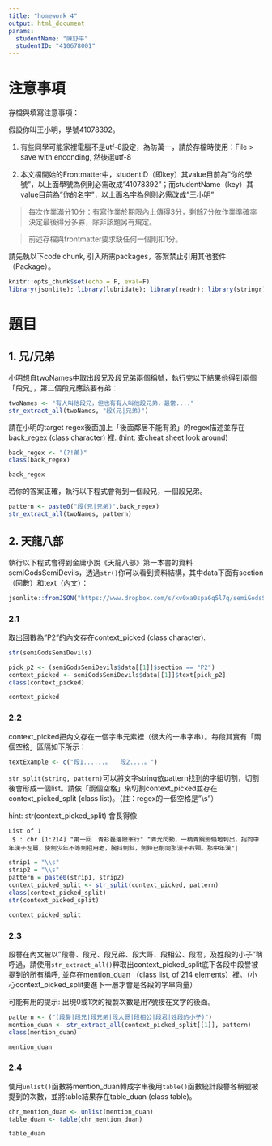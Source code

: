 ```yaml
---
title: "homework 4"
output: html_document
params:
  studentName: "陳舒平"
  studentID: "410678001"
---
```


# 注意事項

存檔與填寫注意事項：

假設你叫王小明，學號41078392。

  1. 有些同學可能家裡電腦不是utf-8設定，為防萬一，請於存檔時使用：File > save with enconding, 然後選utf-8

  2. 本文檔開始的Frontmatter中，studentID（即key）其value目前為"你的學號"，以上面學號為例則必需改成"41078392"；而studentName（key）其value目前為"你的名字"，以上面名字為例則必需改成"王小明"
  
> 每次作業滿分10分：有寫作業於期限內上傳得3分，剩餘7分依作業準確率決定最後得分多寡，除非該題另有規定。

> 前述存檔與frontmatter要求缺任何一個則扣1分。

請先執以下code chunk, 引入所需packages，答案禁止引用其他套件（Package）。
```r
knitr::opts_chunk$set(echo = F, eval=F)
library(jsonlite); library(lubridate); library(readr); library(stringr); 
```

# 題目

## 1. 兄/兄弟 
小明想自twoNames中取出段兄及段兄弟兩個稱號，執行完以下結果他得到兩個「段兄」，第二個段兄應該要有弟：
```r
twoNames <- "有人叫他段兄，但也有有人叫他段兄弟，最常...."
str_extract_all(twoNames, "段(兄|兄弟)")
```
請在小明的target regex後面加上「後面鄰居不能有弟」的regex描述並存在back_regex (class character) 裡. (hint: 查cheat sheet look around)
```r
back_regex <- "(?!弟)"
class(back_regex)

back_regex
```
若你的答案正確，執行以下程式會得到一個段兄，一個段兄弟。
```r
pattern <- paste0("段(兄|兄弟)",back_regex)
str_extract_all(twoNames, pattern)
```

## 2. 天龍八部
執行以下程式會得到金庸小說《天龍八部》第一本書的資料semiGodsSemiDevils，透過`str()`你可以看到資料結構，其中data下面有section（回數）和text（內文）：
```r
jsonlite::fromJSON("https://www.dropbox.com/s/kv0xa0spa6q5l7q/semiGodsSemiDevils.json?dl=1") -> semiGodsSemiDevils
```

### 2.1
取出回數為"P2"的內文存在context_picked (class character). 
```r
str(semiGodsSemiDevils)

pick_p2 <- (semiGodsSemiDevils$data[[1]]$section == "P2")
context_picked <- semiGodsSemiDevils$data[[1]]$text[pick_p2]
class(context_picked)

context_picked
```

### 2.2
context_picked把內文存在一個字串元素裡（很大的一串字串）。每段其實有「兩個空格」區隔如下所示：
```r
textExample <- c("段1......。　　段2....。")
```
`str_split(string, pattern)`可以將文字string依pattern找到的字組切割，切割後會形成一個list。請依「兩個空格」來切割context_picked並存在context_picked_split (class list)。（註：regex的一個空格是"\\s"）

hint: str(context_picked_split) 會長得像
```
List of 1
 $ : chr [1:214] "第一回　青衫磊落險峯行" "青光閃動，一柄青鋼劍倏地刺出，指向中年漢子左肩，使劍少年不等劍招用老，腕抖劍斜，劍鋒已削向那漢子右頸。那中年漢"| 
```

```r
strip1 = "\\s"
strip2 = "\\s"
pattern = paste0(strip1, strip2)
context_picked_split <- str_split(context_picked, pattern)
class(context_picked_split)
str(context_picked_split)

context_picked_split
```

### 2.3
段譽在內文被以"段譽、段兄、段兄弟、段大哥、段相公、段君，及姓段的小子"稱呼過，請使用`str_extract_all()`粹取出context_picked_split底下各段中段譽被提到的所有稱呼, 並存在mention_duan （class list, of 214 elements）裡。（小心context_picked_split要進下一層才會是各段的字串向量）

可能有用的提示: 出現0或1次的複製次數是用?號接在文字的後面。

```r
pattern <- ("(段譽|段兄|段兄弟|段大哥|段相公|段君|姓段的小子)")
mention_duan <- str_extract_all(context_picked_split[[1]], pattern)
class(mention_duan)

mention_duan
```

### 2.4
使用`unlist()`函數將mention_duan轉成字串後用`table()`函數統計段譽各稱號被提到的次數，並將table結果存在table_duan (class table)。
```r
chr_mention_duan <- unlist(mention_duan)
table_duan <- table(chr_mention_duan)

table_duan
```



